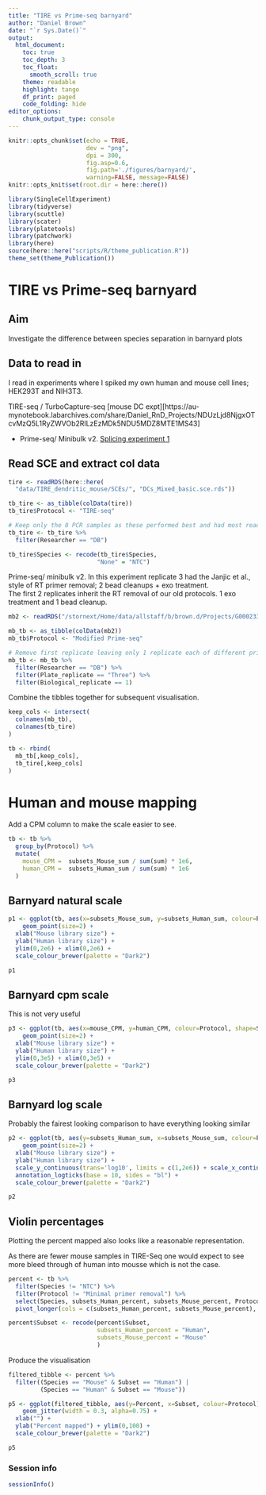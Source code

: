 ```yaml
---
title: "TIRE vs Prime-seq barnyard"
author: "Daniel Brown"
date: "`r Sys.Date()`"
output:
  html_document:
    toc: true
    toc_depth: 3
    toc_float:
      smooth_scroll: true
    theme: readable
    highlight: tango 
    df_print: paged
    code_folding: hide
editor_options: 
    chunk_output_type: console
---
```


```r
knitr::opts_chunk$set(echo = TRUE,
                      dev = "png",
                      dpi = 300,
                      fig.asp=0.6, 
                      fig.path='./figures/barnyard/',
                      warning=FALSE, message=FALSE)
knitr::opts_knit$set(root.dir = here::here())

library(SingleCellExperiment)
library(tidyverse)
library(scuttle)
library(scater)
library(platetools)
library(patchwork)
library(here)
source(here::here("scripts/R/theme_publication.R"))
theme_set(theme_Publication())
```

# TIRE vs Prime-seq barnyard

## Aim

Investigate the difference between species separation in barnyard plots

## Data to read in

I read in experiments where I spiked my own human and mouse cell lines; HEK293T and NIH3T3.

TIRE-seq / TurboCapture-seq [mouse DC expt][https://au-mynotebook.labarchives.com/share/Daniel_RnD_Projects/NDUzLjd8NjgxOTcvMzQ5L1RyZWVOb2RlLzEzMDk5NDU5MDZ8MTE1MS43]

* Prime-seq/ Minibulk v2. [Splicing experiment 1](https://au-mynotebook.labarchives.com/share/Daniel_RnD_Projects/NDUyLjQwMDAwMDAwMDAwMDAzfDY4MTk3LzM0OC9UcmVlTm9kZS8xNjc4OTU2MTQwfDExNDguMzk5OTk5OTk5OTk5OQ==)

## Read SCE and extract col data

```r
tire <- readRDS(here::here(
  "data/TIRE_dendritic_mouse/SCEs/", "DCs_Mixed_basic.sce.rds"))

tb_tire <- as_tibble(colData(tire))
tb_tire$Protocol <- "TIRE-seq"

# Keep only the 8 PCR samples as these performed best and had most reads
tb_tire <- tb_tire %>% 
  filter(Researcher == "DB")

tb_tire$Species <- recode(tb_tire$Species,
                         "None" = "NTC")
```

Prime-seq/ minibulk v2. In this experiment replicate 3 had the Janjic et al., style of RT primer removal; 2 bead cleanups + exo treatment.  
The first 2 replicates inherit the RT removal of our old protocols. 1 exo treatment and 1 bead cleanup.

```r
mb2 <- readRDS("/stornext/Home/data/allstaff/b/brown.d/Projects/G000233_DRAC-Seq/data/MB2_Benchmarking/SCEs/benchmarking_expt1_basic.sce.rds")

mb_tb <- as_tibble(colData(mb2))
mb_tb$Protocol <- "Modified Prime-seq"

# Remove first replicate leaving only 1 replicate each of different primer removal stratgeises
mb_tb <- mb_tb %>% 
  filter(Researcher == "DB") %>% 
  filter(Plate_replicate == "Three") %>% 
  filter(Biological_replicate == 1)
```

Combine the tibbles together for subsequent visualisation.

```r
keep_cols <- intersect(
  colnames(mb_tb),
  colnames(tb_tire)
)

tb <- rbind(
  mb_tb[,keep_cols],
  tb_tire[,keep_cols]
)
```

# Human and mouse mapping {.tabset}

Add a CPM column to make the scale easier to see.

```r
tb <- tb %>% 
  group_by(Protocol) %>% 
  mutate(
    mouse_CPM =  subsets_Mouse_sum / sum(sum) * 1e6,
    human_CPM =  subsets_Human_sum / sum(sum) * 1e6
  )
```

## Barnyard natural scale

```r
p1 <- ggplot(tb, aes(x=subsets_Mouse_sum, y=subsets_Human_sum, colour=Protocol, shape=Species)) + 
    geom_point(size=2) +
  xlab("Mouse library size") + 
  ylab("Human library size") +
  ylim(0,2e6) + xlim(0,2e6) +
  scale_colour_brewer(palette = "Dark2")

p1
```

## Barnyard cpm scale

This is not very useful

```r
p3 <- ggplot(tb, aes(x=mouse_CPM, y=human_CPM, colour=Protocol, shape=Species)) + 
    geom_point(size=2) +
  xlab("Mouse library size") + 
  ylab("Human library size") +
  ylim(0,3e5) + xlim(0,3e5) +
  scale_colour_brewer(palette = "Dark2")

p3
```

## Barnyard log scale

Probably the fairest looking comparison to have everything looking similar

```r
p2 <- ggplot(tb, aes(y=subsets_Human_sum, x=subsets_Mouse_sum, colour=Protocol, shape=Species)) + 
    geom_point(size=2) +
  xlab("Mouse library size") + 
  ylab("Human library size") +
  scale_y_continuous(trans='log10', limits = c(1,2e6)) + scale_x_continuous(trans='log10', limits = c(1,2e6)) +
  annotation_logticks(base = 10, sides = "bl") +
  scale_colour_brewer(palette = "Dark2")

p2
```

## Violin percentages

Plotting the percent mapped also looks like a reasonable representation.

As there are fewer mouse samples in TIRE-Seq one would expect to see more bleed through of human into mousse which is not the case.

```r
percent <- tb %>% 
  filter(Species != "NTC") %>% 
  filter(Protocol != "Minimal primer removal") %>% 
  select(Species, subsets_Human_percent, subsets_Mouse_percent, Protocol) %>% 
  pivot_longer(cols = c(subsets_Human_percent, subsets_Mouse_percent), names_to = "Subset", values_to = "Percent")

percent$Subset <- recode(percent$Subset,
                         subsets_Human_percent = "Human",
                         subsets_Mouse_percent = "Mouse"
                         )
```

Produce the visualisation

```r
filtered_tibble <- percent %>%
  filter((Species == "Mouse" & Subset == "Human") |
         (Species == "Human" & Subset == "Mouse"))

p5 <- ggplot(filtered_tibble, aes(y=Percent, x=Subset, colour=Protocol)) + 
    geom_jitter(width = 0.3, alpha=0.75) +
  xlab("") + 
  ylab("Percent mapped") + ylim(0,100) +
  scale_colour_brewer(palette = "Dark2")

p5
```


### Session info
```r
sessionInfo()
```